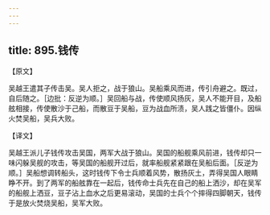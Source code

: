 ```yaml
---
---
---
```

title: 895.钱传
---



【原文】

吴越王遣其子传击吴。吴人拒之，战于狼山。吴船乘风而进，传引舟避之。既过，自后随之。［边批：反逆为顺。］吴回船与战，传使顺风扬灰，吴人不能开目，及船舷相接，传使散沙于己船，而散豆于吴船，豆为战血所渍，吴人践之皆僵仆。因纵火焚吴船，吴兵大败。

【译文】

吴越王派儿子钱传攻击吴国，两军大战于狼山。吴国的船舰乘风前进，钱传却只一味闪躲吴舰的攻击，等吴国的船舰开过后，就率船舰紧紧跟在吴船后面。［反逆为顺。］吴船想调转船头，这时钱传下令士兵顺着风势，散扬灰土，弄得吴国人眼睛睁不开。到了两军的船舷靠在一起后，钱传命士兵先在自己的船上洒沙，却在吴军的船舰上洒豆，豆子沾上血水之后更易滚动，吴国的士兵个个摔得四脚朝天，钱传于是放火焚烧吴船，吴军大败。